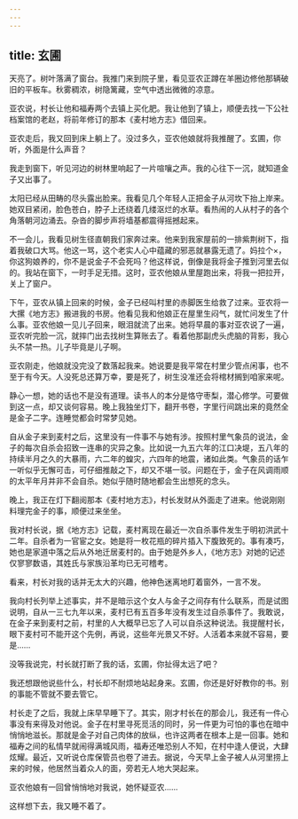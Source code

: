 ```yaml
---
---
---
```

title: 玄圃
---




天亮了。树叶落满了窗台。我推门来到院子里，看见亚农正蹲在羊圈边修他那辆破旧的平板车。秋雾稠浓，树隐篱藏，空气中透出微微的凉意。

亚农说，村长让他和福寿两个去镇上买化肥。我让他到了镇上，顺便去找一下公社档案馆的老赵，将前年修订的那本《麦村地方志》借回来。

亚农走后，我又回到床上躺上了。没过多久，亚农他娘就将我推醒了。玄圃，你听，外面是什么声音？

我走到窗下，听见河边的树林里响起了一片喧嚷之声。我的心往下一沉，就知道金子又出事了。

太阳已经从田畴的尽头露出脸来。我看见几个年轻人正把金子从河坎下抬上岸来。她双目紧闭，脸色苍白，脖子上还绕着几缕沤烂的水草。看热闹的人从村子的各个角落朝河边涌去。杂沓的脚步声将墙基都震得摇撼起来。

不一会儿，我看见树生径直朝我们家奔过来。他来到我家屋前的一排紫荆树下，指着我破口大骂。他这一骂，这个老实人心中蕴藏的邪恶就暴露无遗了。妈拉个×，你这狗娘养的，你不是说金子不会死吗？他这样说，倒像是我将金子推到河里去似的。我站在窗下，一时手足无措。这时，亚农他娘从里屋跑出来，将我一把拉开，关上了窗户。

下午，亚农从镇上回来的时候，金子已经叫村里的赤脚医生给救了过来。亚农将一大摞《地方志》搬进我的书房。他看见我和他娘正在屋里生闷气，就忙问发生了什么事。亚农他娘一见儿子回来，眼泪就流了出来。她将早晨的事对亚农说了一遍，亚农听完脸一沉，就摔门出去找树生算账去了。看着他那副虎头虎脑的背影，我心头不禁一热。儿子毕竟是儿子啊。

亚农刚走，他娘就没完没了数落起我来。她说要是我平常在村里少管点闲事，也不至于有今天。人没死总还算万幸，要是死了，树生没准还会将棺材搁到咱家来呢。

静心一想，她的话也不是没有道理。读书人的本分是恪守枣梨，潜心修学。可要做到这一点，却又谈何容易。晚上我独坐灯下，翻开书卷，字里行间跳出来的竟然全是金子二字。连睡觉都会时常梦见她。

自从金子来到麦村之后，这里没有一件事不与她有涉。按照村里气象员的说法，金子的每次自杀会招致一连串的灾异之象。比如说一九五六年的江口决堤，五八年的持续半月之久的大暴雨，六二年的蝗灾，六四年的地震，诸如此类。气象员的话乍一听似乎无懈可击，可仔细推敲之下，却又不堪一驳。问题在于，金子在风调雨顺的太平年月并非不会自杀。她似乎随时随地都会生出想死的念头。

晚上，我正在灯下翻阅那本《麦村地方志》，村长发财从外面走了进来。他说刚刚料理完金子的事，顺便过来坐坐。

我对村长说，据《地方志》记载，麦村离现在最近一次自杀事件发生于明初洪武十二年。自杀者为一官宦之女。她是将一枚花瓶的碎片插入下腹致死的。事有凑巧，她也是家道中落之后从外地迁居麦村的。由于她是外乡人，《地方志》对她的记述仅寥寥数语，其姓氏与家族沿革均已无可稽考。

看来，村长对我的话并无太大的兴趣，他神色迷离地盯着窗外，一言不发。

我向村长列举上述事实，并不是暗示这个女人与金子之间存有什么联系，而是试图说明，自从一三七九年以来，麦村已有五百多年没有发生过自杀事件了。我敢说，在金子来到麦村之前，村里的人大概早已忘了人可以自杀这种说法。我提醒村长，眼下麦村可不能开这个先例，再说，这些年光景又不好。人活着本来就不容易，要是……

没等我说完，村长就打断了我的话，玄圃，你扯得太远了吧？

我还想跟他说些什么，村长却不耐烦地站起身来。玄圃，你还是好好教你的书。别的事能不管就不要去管它。

村长走了之后，我就上床早早睡下了。其实，刚才村长在的那会儿，我还有一件心事没有来得及对他说。金子在村里寻死觅活的同时，另一件更为可怕的事也在暗中悄悄地滋长。那就是金子对自己肉体的放纵，也许这两者在根本上是一回事。她和福寿之间的私情早就闹得满城风雨，福寿还唯恐别人不知，在村中逢人便说，大肆炫耀。最近，又听说仓库保管员也卷了进去。据说，今天早上金子被人从河里捞上来的时候，他居然当着众人的面，旁若无人地大哭起来。

亚农他娘有一回曾悄悄地对我说，她怀疑亚农……

这样想下去，我又睡不着了。